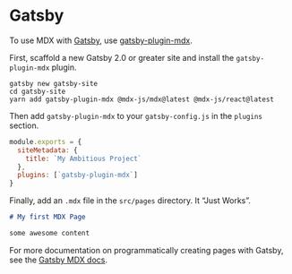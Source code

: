 # Gatsby

To use MDX with [Gatsby][], use [gatsby-plugin-mdx][].

First, scaffold a new Gatsby 2.0 or greater site and install the `gatsby-plugin-mdx`
plugin.

```shell
gatsby new gatsby-site
cd gatsby-site
yarn add gatsby-plugin-mdx @mdx-js/mdx@latest @mdx-js/react@latest
```

Then add `gatsby-plugin-mdx` to your `gatsby-config.js` in the `plugins`
section.

```javascript
module.exports = {
  siteMetadata: {
    title: `My Ambitious Project`
  },
  plugins: [`gatsby-plugin-mdx`]
}
```

Finally, add an `.mdx` file in the `src/pages` directory.
It “Just Works”.

```markdown
# My first MDX Page

some awesome content
```

For more documentation on programmatically creating pages with Gatsby, see
the [Gatsby MDX docs][gatsby-mdx-docs].

[gatsby]: https://gatsbyjs.com

[gatsby-mdx-docs]: https://gatsbyjs.com/docs/mdx/

[gatsby-plugin-mdx]: https://gatsbyjs.com/packages/gatsby-plugin-mdx/
